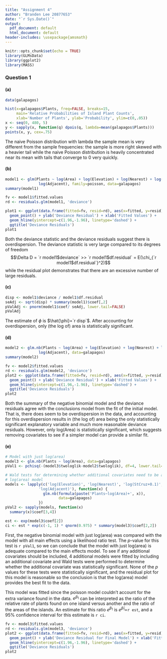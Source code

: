 ```yaml
---
title: "Assignment 4"
author: "Branden Lee 20877653"
date: "`r Sys.Date()`"
output:
  pdf_document: default
  html_document: default
header-includes: \usepackage{amsmath}
---
```


```r
knitr::opts_chunk$set(echo = TRUE)
library(GLMsData)
library(ggplot2)
library(MASS)
```

### Question 1

#### (a)
```r
data(galapagos)

hist(x=galapagos$Plants, freq=FALSE, breaks=15, 
     main='Relative Probabilities of Island Plant Counts',
     xlab='Number of Plants', ylab='Probability', ylim=c(0,.05))
x <- seq(0, 480, 5)
y <- sapply(x, function(q) dpois(q, lambda=mean(galapagos$Plants)))
points(x, y, cex=.75)
```
The naive Poisson distribution with lambda the sample mean is very different from the sample frequencies: the sample is more right skewed with a heavier tail while the naive Poisson distribution is heavily concentrated near its mean with tails that converge to 0 very quickly.

#### (b)
```r
model1 <- glm(Plants ~ log(Area) + log(Elevation) + log(Nearest) + log(StCruz+0.1) +
               log(Adjacent), family=poisson, data=galapagos)
summary(model1)

fv <- model1$fitted.values
rd <- residuals.glm(model1, 'deviance')

plot1 <- ggplot(data.frame(fitted=fv, resid=rd), aes(x=fitted, y=resid)) +
  geom_point() + ylab('Deviance Residual') + xlab('Fitted Values') +
  geom_hline(yintercept=c(1.96,-1.96), linetype='dashed') +
  ggtitle('Deviance Residuals')
plot1
```
Both the deviance statistic and the deviance residuals suggest there is overdispersion. The deviance statistic is very large compared to its degrees of freedom
$$\Delta D = `r model1$deviance` >> `r model1$df.residual` = E(\chi_{`r model1$df.residual`}^2)$$
while the residual plot demonstrates that there are an excessive number of large residuals.

#### (c)
```r
disp <- model1$deviance / model1$df.residual
seAdj <- sqrt(disp) * summary(model1)$coef[,2]
pValAdj <- pnorm(model1$coef/ seAdj, lower.tail=FALSE)
pValAdj
```
The estimate of $\phi$ is $\hat{\phi}=`r disp`$. After accounting for overdispersion, only (the log of) area is statistically significant.

#### (d)
```r
model2 <- glm.nb(Plants ~ log(Area) + log(Elevation) + log(Nearest) + log(StCruz+0.1) +
               log(Adjacent), data=galapagos)
summary(model2)

fv <- model2$fitted.values
rd <- residuals.glm(model2, 'deviance')
plot2 <- ggplot(data.frame(fitted=fv, resid=rd), aes(x=fitted, y=resid)) +
  geom_point() + ylab('Deviance Residual') + xlab('Fitted Values') +
  geom_hline(yintercept=c(1.96,-1.96), linetype='dashed') +
  ggtitle('Deviance Residuals')
plot2
```
Both the summary of the negative binomial model and the deviance residuals agree with the conclusions model from the fit of the initial model. That is, there does seem to be overdispersion in the data, and accounting for this overdispersion results in (the log of) area being the only statistically significant explanatory variable and much more reasonable deviance residuals. However, only log(Area) is statistically significant, which suggests removing covariates to see if a simpler model can provide a similar fit.

#### (e)
```r
# Model with just log(area)
model3 <- glm.nb(Plants ~ log(Area), data=galapagos)
pVal1 <- pchisq(-(model3$twologlik-model2$twologlik), df=4, lower.tail=FALSE)

# Wald tests for determining whether additional covariates need to be added to the
# log(area) model
models <- lapply(c('log(Elevation)', 'log(Nearest)', 'log(StCruz+0.1)',
               'log(Adjacent)'), function(x) {
                 glm.nb(formula(paste('Plants~log(Area)+', x)),
                        data=galapagos)
               })
pVal2 <- sapply(models, function(x) 
  summary(x)$coef[3,4])

est <- exp(model3$coef[2])
ci <- est * exp(c(-1, 1) * qnorm(0.975) * summary(model3)$coef[2,2])
```
First, the negative binomial model with just log(area) was compared with the model with all main effects using a likelihood ratio test. The $p$-value for this test is `r pVal1`, so we can conclude that the model with just log(area) is adequate compared to the main effects model. To see if any additional covariates should be included, 4 additional models were fitted by including an additional covariate and Wald tests were performed to determine whether the additional covariate was statistically significant. None of the $p$ values for these tests were statistically significant, and the residual plot for this model is reasonable so the conclusion is that the log(area) model provides the best fit to the data.

This model was fitted since the poisson model couldn't account for the extra variance found in the data. $e^{\beta_1}$ can be interpreted as the ratio of the relative rate of plants found on one island versus another and the ratio of the areas of the islands. An estimate for this ratio $e^{\beta_1}$ is $e^{\hat{\beta}_1}$=`r est`, and a 95% confidence interval for this estimate is `r ci`.

```r
fv <- model3$fitted.values
rd <- residuals.glm(model3, 'deviance')
plot2 <- ggplot(data.frame(fitted=fv, resid=rd), aes(x=fitted, y=resid)) +
  geom_point() + ylab('Deviance Residual for Final Model') + xlab('Fitted Values') +
  geom_hline(yintercept=c(1.96,-1.96), linetype='dashed') +
  ggtitle('Deviance Residuals')
plot2
```
